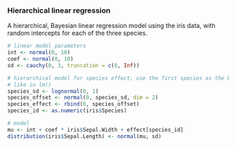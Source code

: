 ### Hierarchical linear regression

A hierarchical, Bayesian linear regression model using the iris data, with random intercepts for each of the three species.

```r
# linear model parameters
int <- normal(0, 10)
coef <- normal(0, 10)
sd <- cauchy(0, 3, truncation = c(0, Inf))

# hierarchical model for species effect; use the first species as the baseline
# like in lm()
species_sd <- lognormal(0, 1)
species_offset <- normal(0, species_sd, dim = 2)
species_effect <- rbind(0, species_offset)
species_id <- as.numeric(iris$Species)

# model
mu <- int + coef * iris$Sepal.Width + effect[species_id]
distribution(iris$Sepal.Length) <- normal(mu, sd)
```

